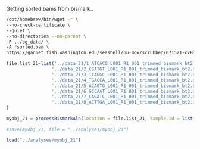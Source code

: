 




Getting sorted bams from bismark..


```bash
/opt/homebrew/bin/wget -r \
--no-check-certificate \
--quiet \
--no-directories --no-parent \
-P ../bg_data/ \
-A *sorted.bam \
https://gannet.fish.washington.edu/seashell/bu-mox/scrubbed/071521-cvBS/
```

```r
file.list_21=list('../data_21/1_ATCACG_L001_R1_001_trimmed_bismark_bt2.deduplicated.sorted.bam',
                 '../data_21/2_CGATGT_L001_R1_001_trimmed_bismark_bt2.deduplicated.sorted.bam',
                 '../data_21/3_TTAGGC_L001_R1_001_trimmed_bismark_bt2.deduplicated.sorted.bam',
                 '../data_21/4_TGACCA_L001_R1_001_trimmed_bismark_bt2.deduplicated.sorted.bam',
                 '../data_21/5_ACAGTG_L001_R1_001_trimmed_bismark_bt2.deduplicated.sorted.bam',
                 '../data_21/6_GCCAAT_L001_R1_001_trimmed_bismark_bt2.deduplicated.sorted.bam',
                 '../data_21/7_CAGATC_L001_R1_001_trimmed_bismark_bt2.deduplicated.sorted.bam',
                 '../data_21/8_ACTTGA_L001_R1_001_trimmed_bismark_bt2.deduplicated.sorted.bam'
)
```

```r
myobj_21 = processBismarkAln(location = file.list_21, sample.id = list("1","2","3","4","5","6","7","8"), assembly = "v081", read.context="CpG", mincov=2, treatment = c(0,0,0,0,1,1,1,1))
```

```r
#save(myobj_21, file = "../analyses/myobj_21")

```

```r
load("../analyses/myobj_21")
```
